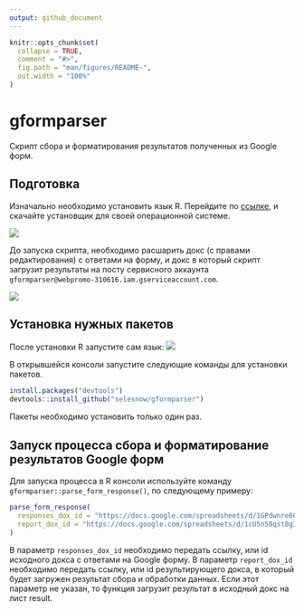 ```yaml
---
output: github_document
---
```


<!-- README.md is generated from README.Rmd. Please edit that file -->

```r
knitr::opts_chunk$set(
  collapse = TRUE,
  comment = "#>",
  fig.path = "man/figures/README-",
  out.width = "100%"
)
```


# gformparser

Скрипт сбора и форматирования результатов полученных из Google форм.

## Подготовка
Изначально необходимо установить язык R. Перейдите по [ссылке](https://cran.r-project.org/), и скачайте установщик для своей операционной системе.

![](http://img.netpeak.ua/alsey/1CJLAFG.png)

До запуска скрипта, необходимо расшарить докс (с правами редактирования) с ответами на форму, и докс в который скрипт загрузит результаты на посту сервисного аккаунта `gformparser@webpromo-310616.iam.gserviceaccount.com`.

![](http://img.netpeak.ua/alsey/1CJM3NY.png)

## Установка нужных пакетов
После установки R запустите сам язык:
![](http://img.netpeak.ua/alsey/1CJLO9Z.png)

В открывшейся консоли запустите следующие команды для установки пакетов.

```r
install.packages("devtools")
devtools::install_github("selesnow/gformparser")
```

Пакеты необходимо установить только один раз.


## Запуск процесса сбора и форматирование результатов Google форм
Для запуска процесса в R консоли используйте команду `gformparser::parse_form_response()`, по следующему примеру:

```r
parse_form_response(
  responses_dox_id = "https://docs.google.com/spreadsheets/d/1GPdwnre6O_BuS3sRJIDBPuhbHtLC28TapLmBxf816TI/edit#gid=1971596860",
  report_dox_id = "https://docs.google.com/spreadsheets/d/1cU5n58qst8g3R-Zm9tze5tqjqlsiCKtViEzDe8rPUgk/edit?resourcekey#gid=44788386"
)
```

В параметр `responses_dox_id` необходимо передать ссылку, или id исходного докса с ответами на Google форму.
В параметр `report_dox_id` необходимо передать ссылку, или id результирующего докса, в который будет загружен результат сбора и обработки данных. Если этот параметр не указан, то функция загрузит результат в исходный докс на лист result.

